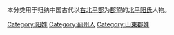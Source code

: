 {{Catnav|頁面分類|历史|歷史學|系譜學|漢族姓氏|阳姓}}
{{Catnav|頁面分類|人文學科|歷史學|系譜學|漢族姓氏|阳姓}}
{{Catnav|頁面分類|人类学|文化人类学|家世與傳承|系譜學|漢族姓氏|阳姓}}

本分类用于归纳中国古代以[[右北平郡|右北平郡]]为[[郡望|郡望]]的[[北平阳氏|北平阳氏]]人物。

[[Category:阳姓|Category:阳姓]]
[[Category:蓟州人|Category:蓟州人]]
[[Category:山東郡姓|Category:山東郡姓]]
